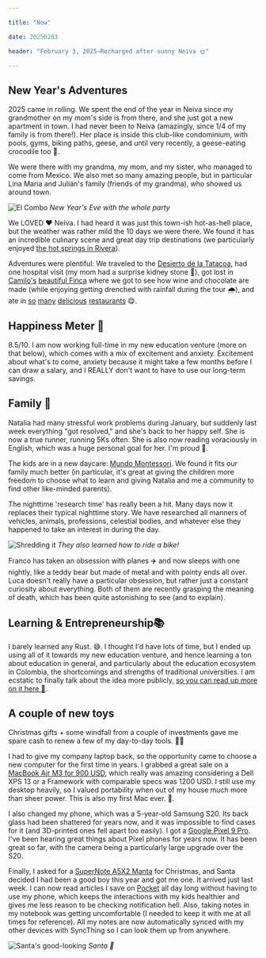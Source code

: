 ```yaml
---

title: "Now"

date: 20250203

header: "February 3, 2025—Recharged after sunny Neiva 🌞"

---
```

## New Year's Adventures

2025 came in rolling. We spent the end of the year in Neiva since my grandmother on my mom's side is from there, and she just got a new apartment in town. I had never been to Neiva (amazingly, since 1/4 of my family is from there!). Her place is inside this club-like condominium, with pools, gyms, biking paths, geese, and until very recently, a geese-eating crocodile too 🐊.

We were there with my grandma, my mom, and my sister, who managed to come from Mexico. We also met so many amazing people, but in particular Lina Maria and Julián's family (friends of my grandma), who showed us around town.

![El Combo](@assets/posts/now/neiva_combo.webp)
*New Year's Eve with the whole party*

We LOVED ❤️ Neiva. I had heard it was just this town-ish hot-as-hell place, but the weather was rather mild the 10 days we were there. We found it has an incredible culinary scene and great day trip destinations (we particularly enjoyed [the hot springs in Rivera](https://maps.app.goo.gl/RnXC1kd36CRN7jg86)).

Adventures were plentiful: We traveled to the [Desierto de la Tatacoa](https://maps.app.goo.gl/8BoCs71f85wSkqHe8), had one hospital visit (my mom had a surprise kidney stone 🫠), got lost in [Camilo's](https://www.linkedin.com/in/camilo-cabrera/) [beautiful Finca](https://maps.app.goo.gl/5wAhS2sXGEZXus7j6) where we got to see how wine and chocolate are made (while enjoying getting drenched with rainfall during the tour 🌧️), and ate in [so](https://maps.app.goo.gl/iPgid3qHYhcgGJvF7) [many](https://maps.app.goo.gl/PtcSp6bv5dGcYsLq7) [delicious](https://g.co/kgs/Jz4hCJa) [restaurants](https://g.co/kgs/JXifRwA) 😋.

## Happiness Meter 🤩

8.5/10. I am now working full-time in my new education venture (more on that below), which comes with a mix of excitement and anxiety. Excitement about what's to come, anxiety because it might take a few months before I can draw a salary, and I REALLY don't want to have to use our long-term savings.

## Family 💛

Natalia had many stressful work problems during January, but suddenly last week everything "got resolved," and she's back to her happy self. She is now a true runner, running 5Ks often. She is also now reading voraciously in English, which was a huge personal goal for her. I'm proud 💛.

The kids are in a new daycare: [Mundo Montessori](https://www.mundomontessori.edu.co/). We found it fits our family much better (in particular, it's great at giving the children more freedom to choose what to learn and giving Natalia and me a community to find other like-minded parents).

The nighttime 'research time' has really been a hit. Many days now it replaces their typical nighttime story. We have researched all manners of vehicles, animals, professions, celestial bodies, and whatever else they happened to take an interest in during the day.

![Shredding it](@assets/posts/now/bicis.gif)
*They also learned how to ride a bike!*


Franco has taken an obsession with planes ✈️ and now sleeps with one nightly, like a teddy bear but made of metal and with pointy ends all over. Luca doesn't really have a particular obsession, but rather just a constant curiosity about everything. Both of them are recently grasping the meaning of death, which has been quite astonishing to see (and to explain).


## Learning & Entrepreneurship📚

I barely learned any Rust. 😅. I thought I'd have lots of time, but I ended up using all of it towards my new education venture, and hence learning a ton about education in general, and particularly about the education ecosystem in Colombia, the shortcomings and strengths of traditional universities. I am ecstatic to finally talk about the idea more publicly, [so you can read up more on it here 🤩](/ideas/reinventing-higher-education).

## A couple of new toys

Christmas gifts + some windfall from a couple of investments gave me spare cash to renew a few of my day-to-day tools. 👨‍💻

I had to give my company laptop back, so the opportunity came to choose a new computer for the first time in years. I grabbed a great sale on a [MacBook Air M3 for 900 USD](https://www.amazon.com/Apple-2024-MacBook-13-inch-Laptop/dp/B0CX23V2ZK), which really was amazing considering a Dell XPS 13 or a Framework with comparable specs was 1200 USD. I still use my desktop heavily, so I valued portability when out of my house much more than sheer power. This is also my first Mac ever. 🍎.

I also changed my phone, which was a 5-year-old Samsung S20. Its back glass had been shattered for years now, and it was impossible to find cases for it (and 3D-printed ones fell apart too easily). I got a [Google Pixel 9 Pro](https://store.google.com/es/product/pixel_9_pro?hl=es&pli=1). I've been hearing great things about Pixel phones for years now. It has been great so far, with the camera being a particularly large upgrade over the S20.

Finally, I asked for a [SuperNote A5X2 Manta](ttps://supernote.com/products/supernote-a5-x2-manta) for Christmas, and Santa decided I had been a good boy this year and got me one. It arrived just last week. I can now read articles I save on [Pocket](https://getpocket.com/) all day long without having to use my phone, which keeps the interactions with my kids healthier and gives me less reason to be checking notification hell. Also, taking notes in my notebook was getting uncomfortable (I needed to keep it with me at all times for reference). All my notes are now automatically synced with my other devices with SyncThing so I can look them up from anywhere.

![Santa's good-looking](@assets/posts/now/raulh_santa.jpg)
*Santa 🎅*